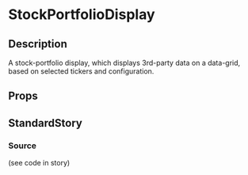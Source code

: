 
<Meta
	title="page-parts/users/[userId]/stock-portfolios/[stockPortfolioId]/stock-portfolio-display"
	component={StockPortfolioDisplay}
/>

# StockPortfolioDisplay

## Description
A stock-portfolio display, which displays 3rd-party data on a data-grid, based on selected tickers
and configuration.

## Props
<Props of={StockPortfolioDisplay} />

## StandardStory

<Preview>
	<Story name="standard">
		<div style={{ maxWidth: 1280 }}>
			<StockPortfolioDisplay
				loading={boolean("loading", false)}
				stockPortfolio={stockPortfolio}
			/>
		</div>
	</Story>
</Preview>

### Source
(see code in story)
